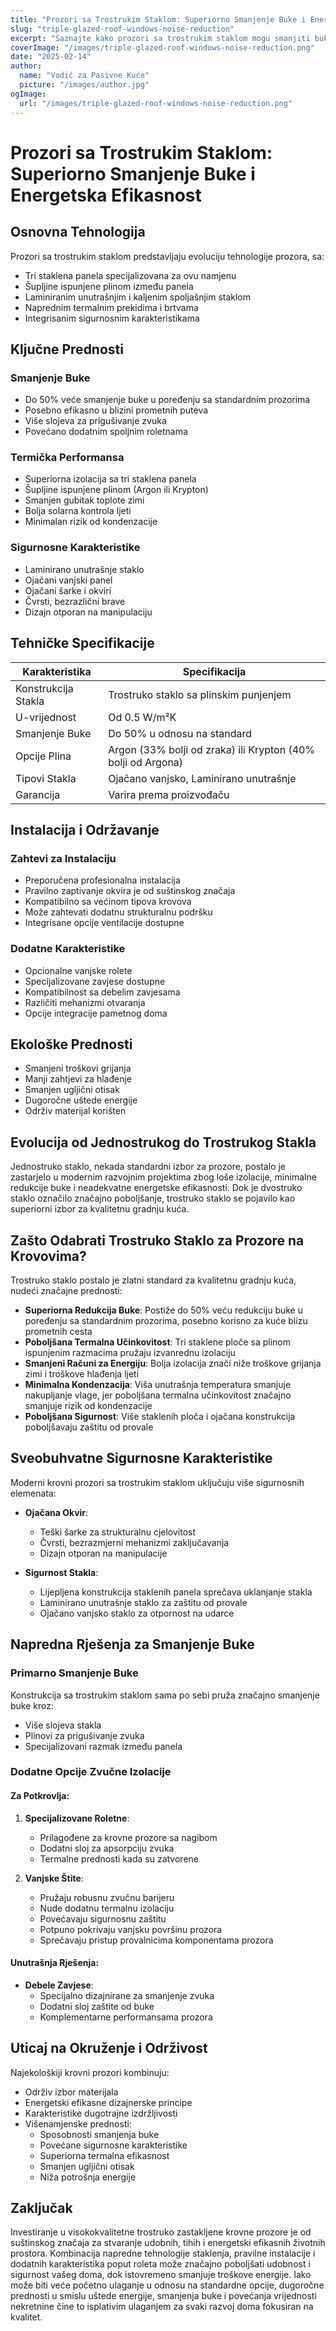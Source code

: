 ```yaml
---
title: "Prozori sa Trostrukim Staklom: Superiorno Smanjenje Buke i Energetska Efikasnost"
slug: "triple-glazed-roof-windows-noise-reduction"
excerpt: "Saznajte kako prozori sa trostrukim staklom mogu smanjiti buku do 50% dok poboljšavaju energetsku efikasnost i sigurnost doma."
coverImage: "/images/triple-glazed-roof-windows-noise-reduction.png"
date: "2025-02-14"
author:
  name: "Vodič za Pasivne Kuće"
  picture: "/images/author.jpg"
ogImage:
  url: "/images/triple-glazed-roof-windows-noise-reduction.png"
---
```


# Prozori sa Trostrukim Staklom: Superiorno Smanjenje Buke i Energetska Efikasnost

## Osnovna Tehnologija

Prozori sa trostrukim staklom predstavljaju evoluciju tehnologije prozora, sa:

- Tri staklena panela specijalizovana za ovu namjenu
- Šupljine ispunjene plinom između panela
- Laminiranim unutrašnjim i kaljenim spoljašnjim staklom
- Naprednim termalnim prekidima i brtvama
- Integrisanim sigurnosnim karakteristikama

## Ključne Prednosti

### Smanjenje Buke
- Do 50% veće smanjenje buke u poređenju sa standardnim prozorima
- Posebno efikasno u blizini prometnih puteva
- Više slojeva za prigušivanje zvuka
- Povećano dodatnim spoljnim roletnama

### Termička Performansa
- Superiorna izolacija sa tri staklena panela
- Šupljine ispunjene plinom (Argon ili Krypton)
- Smanjen gubitak toplote zimi
- Bolja solarna kontrola ljeti
- Minimalan rizik od kondenzacije

### Sigurnosne Karakteristike
- Laminirano unutrašnje staklo
- Ojačani vanjski panel
- Ojačani šarke i okviri
- Čvrsti, bezrazlični brave
- Dizajn otporan na manipulaciju

## Tehničke Specifikacije

| Karakteristika | Specifikacija |
|----------------|---------------|
| Konstrukcija Stakla | Trostruko staklo sa plinskim punjenjem |
| U-vrijednost | Od 0.5 W/m²K |
| Smanjenje Buke | Do 50% u odnosu na standard |
| Opcije Plina | Argon (33% bolji od zraka) ili Krypton (40% bolji od Argona) |
| Tipovi Stakla | Ojačano vanjsko, Laminirano unutrašnje |
| Garancija | Varira prema proizvođaču |

## Instalacija i Održavanje

### Zahtevi za Instalaciju
- Preporučena profesionalna instalacija
- Pravilno zaptivanje okvira je od suštinskog značaja
- Kompatibilno sa većinom tipova krovova
- Može zahtevati dodatnu strukturalnu podršku
- Integrisane opcije ventilacije dostupne

### Dodatne Karakteristike
- Opcionalne vanjske rolete
- Specijalizovane zavjese dostupne
- Kompatibilnost sa debelim zavjesama
- Različiti mehanizmi otvaranja
- Opcije integracije pametnog doma

## Ekološke Prednosti

- Smanjeni troškovi grijanja
- Manji zahtjevi za hlađenje
- Smanjen ugljični otisak
- Dugoročne uštede energije
- Održiv materijal korišten

## Evolucija od Jednostrukog do Trostrukog Stakla

Jednostruko staklo, nekada standardni izbor za prozore, postalo je zastarjelo u modernim razvojnim projektima zbog loše izolacije, minimalne redukcije buke i neadekvatne energetske efikasnosti. Dok je dvostruko staklo označilo značajno poboljšanje, trostruko staklo se pojavilo kao superiorni izbor za kvalitetnu gradnju kuća.

## Zašto Odabrati Trostruko Staklo za Prozore na Krovovima?

Trostruko staklo postalo je zlatni standard za kvalitetnu gradnju kuća, nudeći značajne prednosti:

- **Superiorna Redukcija Buke**: Postiže do 50% veću redukciju buke u poređenju sa standardnim prozorima, posebno korisno za kuće blizu prometnih cesta
- **Poboljšana Termalna Učinkovitost**: Tri staklene ploče sa plinom ispunjenim razmacima pružaju izvanrednu izolaciju
- **Smanjeni Računi za Energiju**: Bolja izolacija znači niže troškove grijanja zimi i troškove hlađenja ljeti
- **Minimalna Kondenzacija**: Viša unutrašnja temperatura smanjuje nakupljanje vlage, jer poboljšana termalna učinkovitost značajno smanjuje rizik od kondenzacije
- **Poboljšana Sigurnost**: Više staklenih ploča i ojačana konstrukcija poboljšavaju zaštitu od provale

## Sveobuhvatne Sigurnosne Karakteristike

Moderni krovni prozori sa trostrukim staklom uključuju više sigurnosnih elemenata:

- **Ojačana Okvir**:
  - Teški šarke za strukturalnu cjelovitost
  - Čvrsti, bezrazmjerni mehanizmi zaključavanja
  - Dizajn otporan na manipulacije

- **Sigurnost Stakla**:
  - Lijepljena konstrukcija staklenih panela sprečava uklanjanje stakla
  - Laminirano unutrašnje staklo za zaštitu od provale
  - Ojačano vanjsko staklo za otpornost na udarce

## Napredna Rješenja za Smanjenje Buke

### Primarno Smanjenje Buke
Konstrukcija sa trostrukim staklom sama po sebi pruža značajno smanjenje buke kroz:
- Više slojeva stakla
- Plinovi za prigušivanje zvuka
- Specijalizovani razmak između panela

### Dodatne Opcije Zvučne Izolacije

#### Za Potkrovlja:
1. **Specijalizovane Roletne**: 
   - Prilagođene za krovne prozore sa nagibom
   - Dodatni sloj za apsorpciju zvuka
   - Termalne prednosti kada su zatvorene

2. **Vanjske Štite**:
   - Pružaju robusnu zvučnu barijeru
   - Nude dodatnu termalnu izolaciju
   - Povećavaju sigurnosnu zaštitu
   - Potpuno pokrivaju vanjsku površinu prozora
   - Sprečavaju pristup provalnicima komponentama prozora

#### Unutrašnja Rješenja:
- **Debele Zavjese**: 
  - Specijalno dizajnirane za smanjenje zvuka
  - Dodatni sloj zaštite od buke
  - Komplementarne performansama prozora

## Uticaj na Okruženje i Održivost

Najekološkiji krovni prozori kombinuju:
- Održiv izbor materijala
- Energetski efikasne dizajnerske principe
- Karakteristike dugotrajne izdržljivosti
- Višenamjenske prednosti:
  - Sposobnosti smanjenja buke
  - Povećane sigurnosne karakteristike
  - Superiorna termalna efikasnost
  - Smanjen ugljični otisak
  - Niža potrošnja energije

## Zaključak

Investiranje u visokokvalitetne trostruko zastakljene krovne prozore je od suštinskog značaja za stvaranje udobnih, tihih i energetski efikasnih životnih prostora. Kombinacija napredne tehnologije staklenja, pravilne instalacije i dodatnih karakteristika poput roleta može značajno poboljšati udobnost i sigurnost vašeg doma, dok istovremeno smanjuje troškove energije. Iako može biti veće početno ulaganje u odnosu na standardne opcije, dugoročne prednosti u smislu uštede energije, smanjenja buke i povećanja vrijednosti nekretnine čine to isplativim ulaganjem za svaki razvoj doma fokusiran na kvalitet.